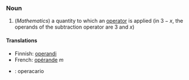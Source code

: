 ===Noun===

#(''Mathematics'') a quantity to which an [[operator]] is applied (in <math>3 - x</math>, the operands of the subtraction operator are 3 and <math>x</math>)

====Translations====

*Finnish: [[operandi]]
*French: [[opérande]] ''m''
* {{io}} : operacario